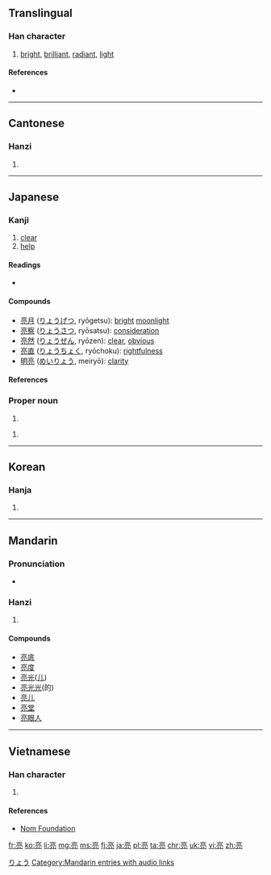 ==Translingual==

===Han character===
{{Han char|rn=8|rad=亠|as=07|sn=9|four=0021<sub>7</sub>|canj=卜口月弓 (YRBN), 卜口月山 (YRBU)|ids=⿱⿳[[亠]][[口]][[冖]][[几]]}}

# [[bright]], [[brilliant]], [[radiant]], [[light]]

====References====
* {{Han ref|kx=0089.040|dkj=00304|dj=0188.100|hdz=10286.030|uh=4EAE|ud=20142|bh=AB47|bd=43847}}

----

==Cantonese==

===Hanzi===
{{yue-hanzi|jyut=[[loeng6]]|y=leung6}}

# {{defn|lang=yue|sort=亠07}}

----

==Japanese==

===Kanji===
{{ja-kanji|grade=n|rs=亠07}}

# [[clear]]
# [[help]] 

====Readings====
* {{ja-readings|goon= [[ろう]] (rō)|kanon=[[りょう]] (ryō), [[りゃう]] (ryau)|kun=[[あきらか]] (akiraka), [[すけ]] (suke)|nanori=[[あき]] (aki), [[あきら]] (akira), [[きょう]] (kyō), [[たすく]] (tasuku), [[ふさ]] (fusa), [[まこと]] (makoto), [[よし]] (yoshi)}}

====Compounds====
* [[亮月]] ([[りょうげつ]], ryōgetsu): [[bright]] [[moonlight]]
* [[亮察]] ([[りょうさつ]], ryōsatsu): [[consideration]]
* [[亮然]] ([[りょうぜん]], ryōzen): [[clear]], [[obvious]]
* [[亮直]] ([[りょうちょく]], ryōchoku): [[rightfulness]]
* [[明亮]] ([[めいりょう]], meiryō): [[clarity]]

====References====
{{ja-kref
|jis= 4E3C
|ku= 4628
|shift= 97ba
|euc= CEBC
|freq= 1821
|nelson= 302
|newnelson= 95
|halpern= 2071
|kld= 1313
|heisig= 2920
|tuttle= 2j7.6
}}

===Proper noun===
{{ja-pos|k|proper|hira=りょう|rom=Ryō}}

# {{given name|male|lang=ja}}

{{ja-pos|k|proper|hira=あきら|rom=Akira}}

# {{given name|male|lang=ja}}

[[Category:Japanese male given names|りょう]]

----

==Korean==

===Hanja===
{{ko-hanja|hangeul=량|rv=ryang|mr=ryang}}

# {{defn|lang=ko|sort=亠07}}

----

==Mandarin==

===Pronunciation===
* {{audio|zh-liàng.ogg|audio}}

===Hanzi===
{{cmn-hanzi|pin=[[liàng]] ([[liang4]])|wg=liang<sup>4</sup>}}

# {{defn|lang=cmn|sort=亠07}}

====Compounds====
* [[亮底]]
* [[亮度]]
* [[亮光]]([[儿化|儿]])
* [[亮光光]](的)
* [[亮儿]]
* [[亮堂]]
* [[亮眼人]]

[[Category:Mandarin entries with audio links]]

----

==Vietnamese==

===Han character===
{{vi-hantu|[[lượng]]|rs=亠07}}

# {{defn|lang=vi|sort=亠07}}

====References====
*[http://nomfoundation.org/common/nom_details.php?codepoint=4eae Nom Foundation]

[[fr:亮]]
[[ko:亮]]
[[li:亮]]
[[mg:亮]]
[[ms:亮]]
[[fj:亮]]
[[ja:亮]]
[[pl:亮]]
[[ta:亮]]
[[chr:亮]]
[[uk:亮]]
[[vi:亮]]
[[zh:亮]]